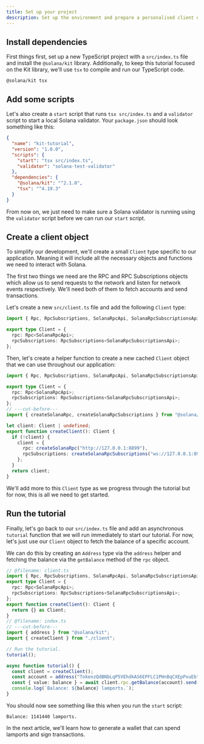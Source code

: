 ```yaml
---
title: Set up your project
description: Set up the environment and prepare a personalised client object
---
```


## Install dependencies

First things first, set up a new TypeScript project with a `src/index.ts` file and install the `@solana/kit` library. Additionally, to keep this tutorial focused on the Kit library, we'll use `tsx` to compile and run our TypeScript code.

```package-install
@solana/kit tsx
```

## Add some scripts

Let's also create a `start` script that runs `tsx src/index.ts` and a `validator` script to start a local Solana validator. Your `package.json` should look something like this:

```json
{
  "name": "kit-tutorial",
  "version": "1.0.0",
  "scripts": {
    "start": "tsx src/index.ts",
    "validator": "solana-test-validator"
  },
  "dependencies": {
    "@solana/kit": "^2.1.0",
    "tsx": "^4.19.3"
  }
}
```

From now on, we just need to make sure a Solana validator is running using the `validator` script before we can run our `start` script.

## Create a client object

To simplify our development, we'll create a small `Client` type specific to our application. Meaning it will include all the necessary objects and functions we need to interact with Solana.

The first two things we need are the RPC and RPC Subscriptions objects which allow us to send requests to the network and listen for network events respectively. We'll need both of them to fetch accounts and send transactions.

Let's create a new `src/client.ts` file and add the following `Client` type:

```ts twoslash
import { Rpc, RpcSubscriptions, SolanaRpcApi, SolanaRpcSubscriptionsApi } from "@solana/kit";

export type Client = {
  rpc: Rpc<SolanaRpcApi>;
  rpcSubscriptions: RpcSubscriptions<SolanaRpcSubscriptionsApi>;
};
```

Then, let's create a helper function to create a new cached `Client` object that we can use throughout our application:

```ts twoslash
import { Rpc, RpcSubscriptions, SolanaRpcApi, SolanaRpcSubscriptionsApi } from "@solana/kit";

export type Client = {
  rpc: Rpc<SolanaRpcApi>;
  rpcSubscriptions: RpcSubscriptions<SolanaRpcSubscriptionsApi>;
};
// ---cut-before---
import { createSolanaRpc, createSolanaRpcSubscriptions } from "@solana/kit";

let client: Client | undefined;
export function createClient(): Client {
  if (!client) {
    client = {
      rpc: createSolanaRpc("http://127.0.0.1:8899"),
      rpcSubscriptions: createSolanaRpcSubscriptions("ws://127.0.0.1:8900"),
    };
  }
  return client;
}
```

We'll add more to this `Client` type as we progress through the tutorial but for now, this is all we need to get started.

## Run the tutorial

Finally, let's go back to our `src/index.ts` file and add an asynchronous `tutorial` function that we will run immediately to start our tutorial.
For now, let's just use our `Client` object to fetch the balance of a specific account.

We can do this by creating an `Address` type via the `address` helper and fetching the balance via the `getBalance` method of the `rpc` object.

```ts twoslash
// @filename: client.ts
import { Rpc, RpcSubscriptions, SolanaRpcApi, SolanaRpcSubscriptionsApi } from "@solana/kit";
export type Client = {
  rpc: Rpc<SolanaRpcApi>;
  rpcSubscriptions: RpcSubscriptions<SolanaRpcSubscriptionsApi>;
};
export function createClient(): Client {
  return {} as Client;
}
// @filename: index.ts
// ---cut-before---
import { address } from "@solana/kit";
import { createClient } from "./client";

// Run the tutorial.
tutorial();

async function tutorial() {
  const client = createClient();
  const account = address("TokenzQdBNbLqP5VEhdkAS6EPFLC1PHnBqCXEpPxuEb");
  const { value: balance } = await client.rpc.getBalance(account).send();
  console.log(`Balance: ${balance} lamports.`);
}
```

You should now see something like this when you run the `start` script:

```
Balance: 1141440 lamports.
```

In the next article, we'll learn how to generate a wallet that can spend lamports and sign transactions.
